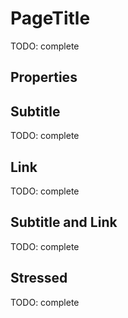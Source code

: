 


<Meta title="Atoms/PageTitle" component={PageTitle} />

# PageTitle

TODO: complete

<Preview>
  <Story name="default" parameters={{ decorators: [withKnobs, withA11y] }}>
    <PageTitle  
      title={text("title", "Title")}
      subtitle={text("subtitle", "Subtitle")}
      link={text("link","Link")}
      linkTo={text("linkTo","http://www.tiendanube.com")} /> 
  </Story>
</Preview>

## Properties

<Props of={PageTitle.type} />

## Subtitle

TODO: complete

<Preview withToolbar>
  <Story name="with subtitle">
    <PageTitle title="Title" subtitle="Subtitle" />
  </Story>
</Preview>

## Link

TODO: complete

<Preview withToolbar>
  <Story name="with link">
    <PageTitle
      title="Title"
      link="Link"
      linkTo="http://www.tiendanube.com"
    />
  </Story>
</Preview>

## Subtitle and Link

TODO: complete

<Preview withToolbar>
  <Story name="with subtitle and link">
    <PageTitle
      title="Title"
      subtitle="Subtitle"
      link="Link"
      linkTo="http://www.tiendanube.com"
    />
  </Story>
</Preview>

## Stressed

TODO: complete

<Preview withToolbar>
  <Story name="stressed">
    <PageTitle
      title="Title"
      subtitle={LOREM_STRESS}
      link="Link"
      linkTo="http://www.tiendanube.com"
    />
  </Story>
</Preview>



